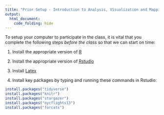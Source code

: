 ```yaml
---
title: "Prior Setup - Introduction to Analysis, Visualization and Mapping in R"
output: 
  html_document:
    code_folding: hide
---
```


To setup your computer to participate in the class, it is vital that you complete the following steps *before the class* so that we can start on time:

1. Install the appropriate version of [R](https://cran.r-project.org/mirrors.html)

2. Install the appropriate version of [Rstudio](https://www.rstudio.com/products/rstudio/download/#download)

3. Install [Latex]([https://miktex.org/download)

4. Install key packages by typing and running these commands in Rstudio:

```r
install.packages("tidyverse")
install.packages("knitr")
install.packages("stargazer")
install.packages("nycflights13")
install.packages("forcats")
```

